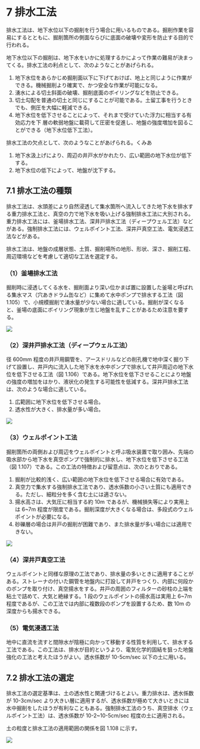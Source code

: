 # 7 排水工法

排水工法は、地下水位以下の掘削を行う場合に用いるものである。掘削作業を容易にするとともに、掘削箇所の側面ならびに底面の破壊や変形を防止する目的で行われる。

地下水位以下の掘削は、地下水をいかに処理するかによって作業の難易が決まってくる。排水工法の利点として、次のようなことがあげられる。

1. 地下水位をあらかじめ掘削面以下に下げておけば、地上と同じように作業ができる。機械掘削より確実で、かつ安全な作業が可能になる。
2. 湧水による切土斜面の破壊、掘削底面のボイリングなどを防止できる。
3. 切土勾配を普通の切土と同じにすることが可能である。土留工事を行うときでも、側圧を大幅に軽減できる。
4. 地下水位を低下させることによって、それまで受けていた浮力に相当する有効応力を下
   層の軟弱地盤に載荷して圧密を促進し、地盤の強度増加を図ることができる（地下水位低下工法）。

排水工法の欠点として、次のようなことがあげられる。くみあ

1. 地下水汲上げにより、周辺の井戸水がかれたり、広い範囲の地下水位が低下する。
2. 地下水位の低下によって、地盤が沈下する。

## 7.1 排水工法の種類

排水工法は、水頭差により自然浸透して集水箇所へ流入してきた地下水を排水する重力排水工法と、真空の力で地下水を吸い上げる強制排水工法に大別される。重力排水工法には、釜場排水工法、深井戸排水工法（ディープウェル工法）などがある。強制排水工法には、ウェルポイント工法、深井戸真空工法、電気浸透工法などがある。

排水工法は、地盤の成層状態、土質、掘削場所の地形、形状、深さ、掘削工程、周辺環境などを考慮して適切な工法を選定する。

### （1）釜場排水工法

掘削時に浸透してくる水を、掘削面より深い位かまば置に設置した釜場と呼ばれる集水マス（穴あきドラム缶など）に集めて水中ポンプで排水する工法（図 1.105）で、小規模掘削で湧水量が少ない場合に適している。掘削が深くなると、釜場の底面にボイリング現象が生じ地盤を乱すことがあるため注意を要する。

![](/images/construction-management/01105.jpg)

### （2）深井戸排水工法（ディープウェル工法）

径 600mm 程度の井戸用鋼管を、アースドリルなどの削孔機で地中深く掘り下げて設置し、井戸内に流入した地下水を水中ポンプで排水して井戸周辺の地下水位を低下させる工法（図 1.106）である。地下水位を低下させることにより地盤の強度の増加をはかり、液状化の発生する可能性を低減する。深井戸排水工法は、次のような場合に適している。

1. 広範囲に地下水位を低下させる場合。
2. 透水性が大きく、排水量が多い場合。

![](/images/construction-management/01106.jpg)

### （3）ウェルポイント工法

掘削箇所の両側および周辺をウェルポイントと呼ぶ吸水装置で取り囲み、先端の吸水部から地下水を真空ポンプで強制的に排水し、地下水位を低下させる工法（図 1.107）である。この工法の特徴および留意点は、次のとおりである。

1. 掘削が比較的浅く、広い範囲の地下水位を低下させる場合に有効である。
2. 真空力で集水する強制排水工法であり、透水係数の小さい土質にも適用できる。ただし、細粒分を多く含む土には適さない。
3. 揚水高さは、大気圧に相当する約 10m であるが、機械損失等により実用上は 6~7m 程度が限度である。掘削深度が大きくなる場合は、多段式のウェルポイントが必要になる。
4. 砂礫層の場合は井戸の掘削が困難であり、また排水量が多い場合には適用できない。

![](/images/construction-management/01107.jpg)

### （4）深井戸真空工法

ウェルポイントと同様な原理の工法であり、排水量の多いときに適用することがある。ストレーナの付いた鋼管を地盤内に打設して井戸をつくり、内部に何段かのポンプを取り付け、真空揚水をする。井戸の周囲のフィルターの砂柱の上端を粘土で詰めて、大気と絶縁する。1 段のウェルポイントの揚水高は実用上 6~7m 程度であるが、この工法では内部に複数段のポンプを設置するため、数 10m の深度からも揚水できる。

### （5）電気浸透工法

地中に直流を流すと間隙水が陰極に向かって移動する性質を利用して、排水する工法である。この工法は、排水が目的というより、電気化学的固結を狙った地盤強化の工法と考えたほうがよい。透水係数が 10-5cm/sec 以下の土に用いる。

## 7.2 排水工法の選定

排水工法の選定基準は、土の透水性と関連づけるとよい。重力排水は、透水係数が 10-3cm/sec より大きい層に適用するが、透水係数が極めて大きいときには水中掘削をしたほうが有利なこともある。強制排水工法のうち、真空排水（ウェルポイント工法）は、透水係数が 10-2~10-5cm/sec 程度の土に適用される。

土の粒度と排水工法の適用範囲の関係を図 1.108 に示す。

![](/images/construction-management/01108.jpg)
